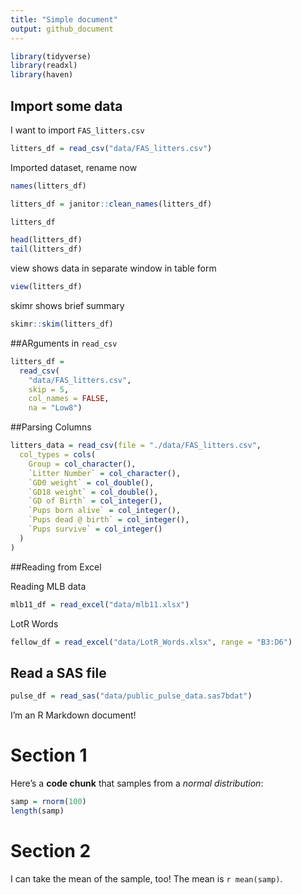 ```yaml
---
title: "Simple document"
output: github_document
---
```



```r
library(tidyverse)
library(readxl)
library(haven)
```

## Import some data

I want to import `FAS_litters.csv`


```r
litters_df = read_csv("data/FAS_litters.csv")
```

Imported dataset, rename now

```r
names(litters_df)

litters_df = janitor::clean_names(litters_df)
```

```r
litters_df

head(litters_df)
tail(litters_df)
```


view shows data in separate window in table form
```r
view(litters_df)
```


skimr shows brief summary
```r
skimr::skim(litters_df)
```

##ARguments in `read_csv`

```r
litters_df =
  read_csv(
    "data/FAS_litters.csv",
    skip = 5,
    col_names = FALSE,
    na = "Low8")
```



##Parsing Columns

```r
litters_data = read_csv(file = "./data/FAS_litters.csv",
  col_types = cols(
    Group = col_character(),
    `Litter Number` = col_character(),
    `GD0 weight` = col_double(),
    `GD18 weight` = col_double(),
    `GD of Birth` = col_integer(),
    `Pups born alive` = col_integer(),
    `Pups dead @ birth` = col_integer(),
    `Pups survive` = col_integer()
  )
)
```



##Reading from Excel

Reading MLB data

```r
mlb11_df = read_excel("data/mlb11.xlsx")
```


LotR Words 


```r
fellow_df = read_excel("data/LotR_Words.xlsx", range = "B3:D6")
```



## Read a SAS file

```r
pulse_df = read_sas("data/public_pulse_data.sas7bdat")
```



I'm an R Markdown document! 

# Section 1

Here's a **code chunk** that samples from 
a _normal distribution_:

```r
samp = rnorm(100)
length(samp)
```

# Section 2

I can take the mean of the sample, too!
The mean is `r mean(samp)`.
